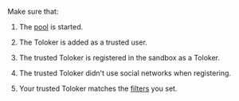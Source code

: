 <Cut title="Why don't I see my task in the Sandbox?">

Make sure that:

1. The [pool](/docs/glossary#pool) is started.

1. The Toloker is added as a trusted user.

1. The trusted Toloker is registered in the sandbox as a Toloker.

1. The trusted Toloker didn't use social networks when registering.

1. Your trusted Toloker matches the [filters](/docs/glossary#filters) you set.

</Cut>
